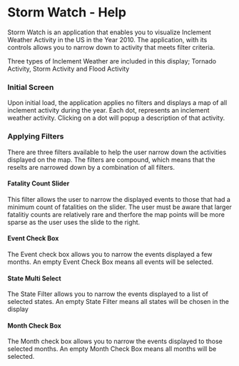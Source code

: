 
# Storm Watch - Help

Storm Watch is an application that enables you to visualize Inclement Weather Activity in the US in the Year 2010. The application, with its controls allows you to narrow down to activity that meets filter criteria.

Three types of Inclement Weather are included in this display; Tornado Activity, Storm Activity and Flood Activity

### Initial Screen

Upon initial load, the application applies no filters and displays a map of all inclement activity during the year. Each dot, represents an inclement weather activity. Clicking on a dot will popup a description of that activity.

### Applying Filters

There are three filters available to help the user narrow down the activities displayed on the map. The filters are compound, which means that the reselts are narrowed down by a combination of all filters.

#### Fatality Count Slider

This filter allows the user to narrow the displayed events to those that had a minimum count of fatalities on the slider. The user must be aware that larger fatalitiy counts are relatively rare and therfore the map points will be more sparse as the user uses the slide to the right.

#### Event Check Box

The Event check box allows you to narrow the events displayed a few months. An empty Event Check Box means all events will be selected.

#### State Multi Select

The State Filter allows you to narrow the events displayed to a list of selected states. An empty State Filter means all states will be chosen in the display

#### Month Check Box

The Month check box allows you to narrow the events displayed to those selected months. An empty Month Check Box means all months will be selected.

